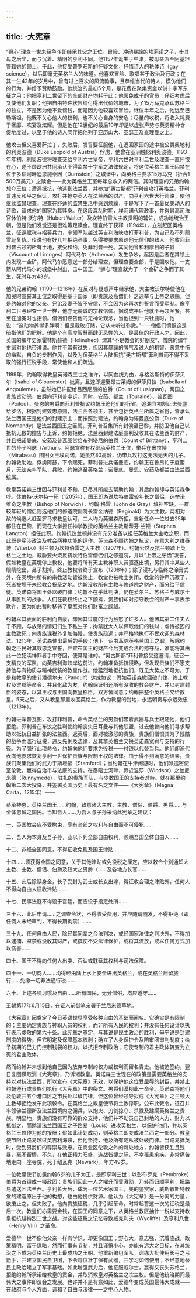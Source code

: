 ```yaml
---
---
---
```

title: ·大宪章
---




“狮心”理查一世未经争斗即继承其父之王位。冒险、冲动暴躁的埃莉诺之子，步其母之后尘，而与沉着、精明的亨利不同。他1157年诞生于牛津，被母亲派至阿基坦管辖她的领土。于此，他接受普罗旺斯的怀疑文化，抒情诗人的艳体诗（gay science），以后即毫无英格兰人的味道。他喜欢冒险、歌唱甚于政治及行政；在其一生42年的岁月中，曾有过上百次的风流韵事，且恭维当代的诗人，模仿他们的行为，并给予赞助鼓励。他统治的最初5个月，是花费在聚集资金以供十字军东征之用；他把亨利二世留下的全部财产均耗于此；他罢免成千的官员；仔细考虑后又使他们复职；他把自由特许状售给付得出代价的城市，为了15万马克承认苏格兰的独立，不是因为他不爱惜钱，而是因为他较喜欢冒险。继位半年之后，他远至巴勒斯坦。他既不关心他人的权利，也不关心自身的安危；尽量的收税，将收入耗费于奢靡、欢宴及炫耀。但是他在12世纪的最后10年却是以虚张声势与英勇精神仓促地度过，以至于他的诗人同伴把他列于亚历山大、亚瑟王及查理曼之上。

他攻击但又喜爱萨拉丁，失败后，发誓要征服他，在返回家园的途中被公爵奥地利的利奥波德（Duke Leopold of Austria）俘虏，他曾在亚洲触怒利奥波德。1193年年初，利奥波德将理查交给亨利六世皇帝，亨利六世对亨利二世及理查一直怀恨在心，遂不顾欧洲共同承认不得监禁十字军之法律规定，将这位英格兰国王囚禁在位于多瑙河畔迪恩施泰因（Durnstein）之城堡中，向英格兰要求15万马克（折合1 500万美元）之赎金——此为英格兰王室每年总收入的两倍。其时理查的兄弟约翰想夺王位；遭遇抵抗，他逃到法兰西，并参加“奥古斯都”菲利普攻打英格兰。菲利普违反和平之保证，攻打并抢夺英人在法兰西的财产，向亨利六世大行贿赂，使他继续监禁理查。理查在舒适的监禁生活中感到烦躁，于是写下了一首最优美动人的诗歌，请求他的国家为其赎身。在这段混乱时期，埃莉诺代理政事，并得最高司法官休伯特·沃尔特（Hubert Walter）及坎特伯雷大主教贤明的辅佐，成功地统治王朝，但是他们发觉还是很难筹足赎金。理查终于获释（1194年），立刻赶回英格兰，征课赋税与招募兵力，率领军队越过英吉利海峡攻打菲利普，为自己及不列颠雪耻复仇。传说他有好几年拒绝圣事，免得被要求原谅他无信仰的敌人。他收回菲利普占领的所有土地，接受和约，免菲利普一死。其间他曾和利摩日的子爵（Viscount of Limoges）阿代马尔（Adhemar）发生争吵，起因是后者在其领土内发现一金矿。阿代马尔愿意送一部分给理查，但理查要全部，于是围攻他。一支箭从阿代马尔的城堡中射出，击中国王，“狮心”理查就为了一个金矿之争而了其一生，死时年方43岁。

他的兄弟约翰（1199—1216年）在反对与疑惑声中继承他，大主教沃尔特使他在加冕时宣誓其王位之取得是基于国家（即贵族及高僧们）之选举与上帝之恩赐。但是约翰对他的父亲、兄弟及妻子皆不守信，不会因为这再次的誓言而受牵制。像亨利二世与理查一世一样，他亦无虔诚的宗教信仰。据说成年后他就不再领圣餐，甚至在加冕时也拒领。僧侣们控告他的无神论观念，当他捉到一只牡鹿时，他说：“这动物养得多胖啊！但是我敢打赌，它从未听过弥撒。”——僧侣们愤恨这是暗指他们的肥胖。他是个有高度智慧而肆无忌惮的人，是最佳的行政人才，因此，英国的编年史家霍林斯赫德（Holinshed）谓其“不是教会的好朋友”，僧院的编年史家对他也带诽谤。他并不常有过失，但因其暴躁的脾气及过人的机智，恶意中伤的幽默，自负的专制作风，以及为保英格兰大陆抵抗“奥古斯都”菲利普而不得不采取的强行征税手段，常使他和人们疏远。

1199年，约翰取得教皇英诺森三世之准许，以同血统为由，与格洛斯特的伊莎贝尔（Isabel of Gloucester）妣离，且速即迎娶昂古莱姆的伊莎贝拉（Isabella of Angouleme），虽然她已许配给吕西尼昂的伯爵（Count of Lusignan）。两国之贵族皆动怒，伯爵向菲利普申诉。同时，安茹、都兰（Touraine）、普瓦图（Poitou）、曼恩的男爵向菲利普抗议约翰压迫他们的行省。追溯当初割让诺曼底给罗洛，根据封建效忠原则，法兰西各领主，甚至包括英格兰所属之省份，皆承认法兰西国王是他们的封建宗主；而按照封建法，约翰身为诺曼底公爵（Duke of Normandy）是法兰西国王之臣属。菲利普召集所有封侯至巴黎，并防卫他自己以抵抗无数的控告与上诉，约翰拒绝，法兰西封建法庭宣判没收其在法兰西的财产，并且把诺曼底、安茹及普瓦图赏给布列塔尼的伯爵（Count of Brittany），亨利二世的孙子阿瑟（Arthur）。阿瑟宣称有权继承英格兰王位，举兵在米拉博（Mirabeau）围困女王埃莉诺，她虽然80高龄，仍带兵攻打这无法无天的儿子。约翰救助她，俘虏阿瑟，下令赐死。菲利普进兵诺曼底，约翰正在鲁昂忙于度蜜月，无法亲率军队，兵败，约翰逃至英格兰；诺曼底、曼恩、安茹及都兰由法兰西统属。

教皇英诺森三世因与菲利普不和，已尽其所能去帮助约翰；其后约翰却与英诺森争吵。休伯特·沃尔特一死（1205年），国王即游说坎特伯雷较年长之僧侣，选举诺维奇之主教（Bishop of Norwich），约翰·格雷（John de Gray）填补空缺。一群较年轻的僧侣则选他们的修道院副院长雷金纳德（Reginald）为大主教。两相对敌的候选人赶至罗马求教皇认可，二人均为英诺森所拒，重新任命一位过去25年都住在巴黎，而现在大学担任神学教授的英格兰主教斯蒂芬·兰顿（Stephen Langton）担任此职。约翰抗议兰顿并没有充分准备以担任英格兰大主教之职，而此职是牵涉政治及教会两种功能的运作。英诺森不顾约翰之抗议，在意大利之维泰博（Viterbo）封兰顿为坎特伯雷之大主教（1207年）。约翰公然反抗兰顿踏上英格兰之土地，威胁要火烧反抗坎特伯雷僧侣们之修道院，并以“上帝之牙齿”发誓，假如教皇在英境停止教权，他要将所有天主教神职人员驱逐出境，另将其中某些人眼睛挖出，鼻子割掉。终止教权令终于宣布（1208年）；除了浸礼与临终之涂膏式外，在英境内所有的宗教活动皆被终止，教堂也被教士关闭，教堂的钟声沉寂了，死者被埋于未经教会祝圣之地。约翰没收所有主教与修道院之财产，而分给平信徒。英诺森将国王处以破门律；约翰不在乎此判决，仍在爱尔兰、苏格兰与威尔士从事胜利的战争。人们在教权终止之下颤抖，贵族们却对掠夺教会的财产一事表示默许，因为如此暂时移转了皇室对他们财富之觊觎。

约翰以其表面的胜利而自豪，却因其过度的行为触怒了许多人。他置其第二任夫人于不顾，与放荡的情妇们生下私生子；拘禁犹太人以榨取他们的钱财；虐待被囚的主教致死；向贵族课税外复加侮慢，使贵族疏远；并严格地执行不受欢迎的森林法。1213年，英诺森使出最后的手段：他下一诏书革除英格兰国王之职，解除约翰之臣民对其效忠之宣誓，并宣布国王的财产今后变成合法的掠夺品，谁能将其由此一位犯渎神罪者手中夺回，便算是谁的。“奥古斯都”菲利普接受这邀请，征召一支精良的军队，向英吉利海峡岸边前进。约翰准备抵抗侵略，但发现贵族们不愿支持他与有物质与精神武装的教皇作战。他猛烈地抵抗他们，既见大势之不可为，于是和教皇的使节潘德尔夫（Pandulf）达成协议：假如英诺森撤回破门律、终止教权及罢黜等命令，并且化敌为友，约翰保证归还所有没收的教会财产，并以封建封臣的姿态，以其王权与王国向教皇称臣。双方皆同意；约翰把整个英格兰交给教皇。5天之后，又从教皇那里收回英格兰，作为教皇的封地，永远朝贡与永远效忠（1213年）。

约翰进军普瓦图，攻打菲利普，命令英格兰的男爵们带着武器与兵士跟随他，他们拒绝。菲利普在布汶之胜利使约翰丧失日耳曼与其他联盟，过去他曾向他们寻求帮助以抵抗日益扩张的法兰西。返英后，面对被激怒的贵族，贵族们憎恨其为了残酷的战争而滥行征税，违反先例及法律，及其拿英格兰交换英诺森宽宥与支持的行径。为了强行此项命令，约翰向他们要求免役税——付钱以代替当兵。他们却派代表向他要求恢复亨利一世保护贵族与限制王权的法律。由于得不到满意的结果，贵族们聚集他们的武力于斯坦福（Stamford）；当约翰在牛津闲游时，他们派遣密使至伦敦，赢得自治市与法庭的支持。在泰晤士河畔，靠近温莎（Windsor）之兰尼米德（Runnymede），驻扎的贵族军队，与少数国王的支持者对峙。就在那里约翰第二次大投降，并签署英国历史上最有名之文件——《大宪章》（Magna Carta，1215年）——

恭承神恩，英格兰国王……约翰，致意诸大主教、主教、僧侣、伯爵、男爵……与全体忠诚之国民。当知吾人……为吾人与子孙采纳此宪章之建议：

一、英国教会应不受拘束，享有全部之权利与自由而不可侵犯……

二、吾人为本身及吾子孙，业以下列全部自由权利，颁赐吾国全体自由人……

十二、非经全国同意，不得征收免税及国王津贴……

十四……须获得全国之同意，关于其他津贴或免役税之厘定，应以敕令个别通知大主教、主教、僧侣、伯爵及较大之男爵（……及各地方长官……

十五、此后除赎身金，长子受封为武士或长女出嫁，得征收合理之津贴外，任何人不得向自由人征收津贴……

十七、民事法庭不得设于宫廷，而应设于指定处所……

三十六、此后申请……之调查令状，不得收受费用，并应随请随发，不得拒绝（即任何人未经审判，不得长期拘禁）……

三十九、任何自由人民，除经其同辈之合法判决，或经国家法律之判决外，不得加以逮捕、监禁或没收其财产，或摈使不受法律保护，或将其流放，或以任何方式加以伤害……

四十、国王不得向任何人出卖、否认或耽延其权利与司法保障。

四十一、一切商人……均得经由陆上水上安全进出英格兰，或在英格兰居留旅行……免缴一切非法通行税……

六十、上述各项习惯及自由……所有国民，无分僧俗，均应遵守……

王朝第17年6月15日，在证人前御笔亲署于兰尼米德草地。



《大宪章》因奠定了今日英语世界享受各种自由的基础而闻名。它确实是有限制的；主要确定贵族与神职人员的权利，而非所有人民的权利；并没有任何设计以执行表示虔敬的第六十条。此宪章之签定，与其说是民主政治的胜利，毋宁说是封建制度的得势，但它明定及保障基本权利；确立了人身保护令及陪审团审判制度；给予初期的巴力门控制钱袋的权力，以抗拒专制政治；它使专制的君主政体转变为立宪的君主政体。

然而约翰并未想到他自己因为放弃专制的权力或权利而留名青史。他被迫签约，翌日复图谋取消《大宪章》，乃诉诸教皇。英诺森三世现在的政策是需要英格兰的支持以对抗法兰西，所以宣布《大宪章》无效，以保护他这位受屈辱的封臣，并禁止约翰遵行或贵族们执行《大宪章》中的条文。男爵们漠视此一命令。英诺森将他们及伦敦并五个港口区之市民处以破门律，但这位曾经领导拟成《大宪章》之兰顿大主教却拒绝发布此项敕令。在英格兰之教皇使节将兰敦停职，公布此敕令，征召并率领佛兰德斯及法兰西境内之佣兵，以炮火、刀剑掠夺、杀戮及蹂躏英格兰之贵族。明显地，贵族们没有可靠的群众支持，他们并不动员自己封地的人力、财力以抵御之，而邀请法兰西国王之子路易（Louis）进攻英格兰，以保护他们，并以英格兰王位作为他的报酬；假如此计划成功，则英格兰即变成法兰西之一部分。教皇使节阻止路易越过英吉利海峡，但他坚持，他及所有随从被处破门律。当路易抵英时，受到男爵们的尊崇与效忠。在商业区伦敦之外的每处地方，约翰皆获胜且残暴，毫不留情。不久，在他正精力旺盛，连战皆捷之际，不幸罹患痢疾，非常痛苦地走向一座寺院，死于纽瓦克（Newark），年方49岁。

一位教皇使节加冕约翰6岁的儿子为王，是即亨利三世；以彭布罗克（Pembroke）伯爵为首组成一摄政团；贵族们因此一人之擢升而受激励，乃转而归顺亨利，把路易遣送回法兰西。亨利长大后，成为一位艺术家国王，美的鉴赏家，威斯敏斯特教堂的建造原出于他的构想，也由他提供财源。他认为《大宪章》是一分离的力量，欲废止之，但失败了。他向贵族征税，几乎引起革命，时常起誓这一次的征税是最后一次。教皇们亦需要金钱，在国王的同意之下，从英格兰教区抽什一税以支持教皇抵抗腓特烈二世之战。对这些征税之记忆导致威克利夫（Wycliffe）及亨利八世（Henry VIII）之革命。

爱德华一世不像他父亲一样有学识，却更像国王；野心大，意志强，沉着应战，政策精明，富于谋略，然而行事有节制，并且谨慎小心，亦能有远大之目标，在其统治之下成为英格兰历史上最成功之王朝。他重新编组军队，训练大批使用长弓之弓箭手，并建立国民自卫团，下令每位壮丁保有武器，并学习如何使用；不经意地替民主政治建立了军事基础。如此增强武力后，他征服威尔士，赢得又丧失苏格兰，拒绝约翰所承诺给教皇的贡金，并取消教皇对英格兰之宗主权。但是他统治期间最伟大之事件即议会之发展。也许并不是有意如此，爱德华变成英国最伟大成就——在政府与个人方面，调和了自由与法律——之中心人物。